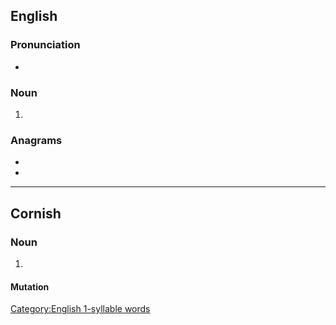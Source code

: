 {{also|Treys}}

==English==

===Pronunciation===
* {{rhymes|eɪz|lang=en}}
{{rfp|lang=en}}
{{rfap|lang=en}}
[[Category:English 1-syllable words]]

===Noun===
{{head|en|noun plural form}}

# {{plural of|trey|lang=en}}

===Anagrams===
* {{l|en|resty}}
* {{l|en|tyres}}

----

==Cornish==

===Noun===
{{head|kw|noun plural form}}

# {{plural of|troos||foot|lang=kw}}

====Mutation====
{{kw mut cons|t|reys}}